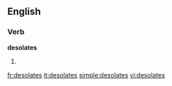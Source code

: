 ==English==

===Verb===
'''desolates'''

# {{third-person singular of|[[desolate]]}}

[[fr:desolates]]
[[it:desolates]]
[[simple:desolates]]
[[vi:desolates]]